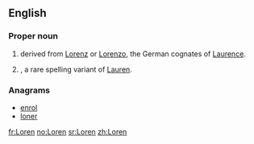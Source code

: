 ==English==

===Proper noun===
{{en-proper noun}}

# {{given name|male|from=Latin}} derived from [[Lorenz]] or [[Lorenzo]], the German cognates of [[Laurence]].
# {{given name|female|from=Latin}}, a rare spelling variant of [[Lauren]].

===Anagrams===
* [[enrol#English|enrol]]
* [[loner#English|loner]]

[[fr:Loren]]
[[no:Loren]]
[[sr:Loren]]
[[zh:Loren]]